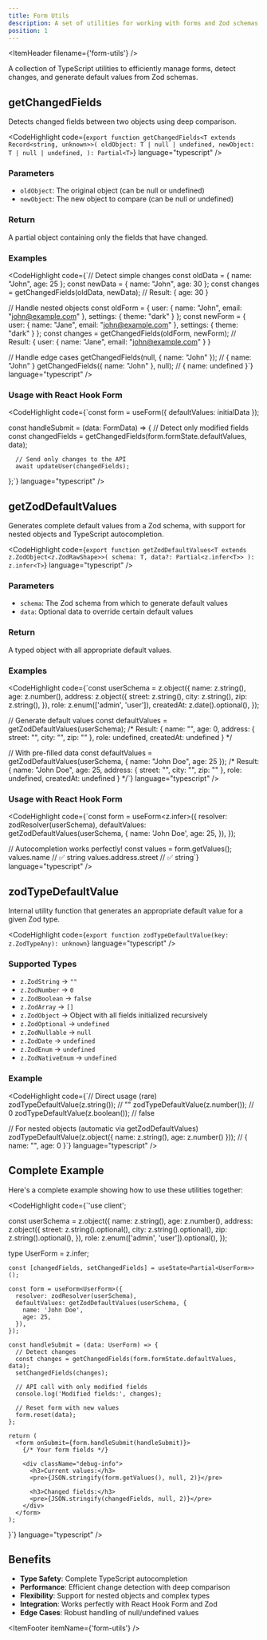 ```yaml
---
title: Form Utils
description: A set of utilities for working with forms and Zod schemas.
position: 1
---
```


<ItemHeader filename={'form-utils'} />

A collection of TypeScript utilities to efficiently manage forms, detect changes, and generate default values from Zod schemas.

## getChangedFields

Detects changed fields between two objects using deep comparison.

<CodeHighlight 
  code={`export function getChangedFields<T extends Record<string, unknown>>(
      oldObject: T | null | undefined,
      newObject: T | null | undefined,
): Partial<T>`}
  language="typescript"
/>

### Parameters

- `oldObject`: The original object (can be null or undefined)
- `newObject`: The new object to compare (can be null or undefined)

### Return

A partial object containing only the fields that have changed.

### Examples

<CodeHighlight 
  code={`// Detect simple changes
const oldData = { name: "John", age: 25 };
const newData = { name: "John", age: 30 };
const changes = getChangedFields(oldData, newData);
// Result: { age: 30 }

// Handle nested objects
const oldForm = {
    user: { name: "John", email: "john@example.com" },
    settings: { theme: "dark" }
};
const newForm = {
    user: { name: "Jane", email: "john@example.com" },
    settings: { theme: "dark" }
};
const changes = getChangedFields(oldForm, newForm);
// Result: { user: { name: "Jane", email: "john@example.com" } }

// Handle edge cases
getChangedFields(null, { name: "John" }); // { name: "John" }
getChangedFields({ name: "John" }, null); // { name: undefined }`}
  language="typescript"
/>

### Usage with React Hook Form

<CodeHighlight 
  code={`const form = useForm<FormData>({
      defaultValues: initialData
});

const handleSubmit = (data: FormData) => {
      // Detect only modified fields
      const changedFields = getChangedFields(form.formState.defaultValues, data);
      
      // Send only changes to the API
      await updateUser(changedFields);
};`}
  language="typescript"
/>

## getZodDefaultValues

Generates complete default values from a Zod schema, with support for nested objects and TypeScript autocompletion.

<CodeHighlight 
  code={`export function getZodDefaultValues<T extends z.ZodObject<z.ZodRawShape>>(
      schema: T,
      data?: Partial<z.infer<T>>
): z.infer<T>`}
  language="typescript"
/>

### Parameters

- `schema`: The Zod schema from which to generate default values
- `data`: Optional data to override certain default values

### Return

A typed object with all appropriate default values.

### Examples

<CodeHighlight 
  code={`const userSchema = z.object({
  name: z.string(),
  age: z.number(),
  address: z.object({
    street: z.string(),
    city: z.string(),
    zip: z.string(),
  }),
  role: z.enum(['admin', 'user']),
  createdAt: z.date().optional(),
});

// Generate default values
const defaultValues = getZodDefaultValues(userSchema);
/* Result:
{
    name: "",
    age: 0,
    address: {
        street: "",
        city: "",
        zip: ""
    },
    role: undefined,
    createdAt: undefined
}
*/

// With pre-filled data
const defaultValues = getZodDefaultValues(userSchema, {
    name: "John Doe",
    age: 25
});
/* Result:
{
    name: "John Doe",
    age: 25,
    address: {
      street: "",
      city: "",
      zip: ""
    },
    role: undefined,
    createdAt: undefined
}
*/`}
  language="typescript"
/>

### Usage with React Hook Form

<CodeHighlight 
  code={`const form = useForm<z.infer<typeof userSchema>>({
    resolver: zodResolver(userSchema),
    defaultValues: getZodDefaultValues(userSchema, {
      name: 'John Doe',
      age: 25,
    }),
});

// Autocompletion works perfectly!
const values = form.getValues();
values.name // ✅ string
values.address.street // ✅ string`}
  language="typescript"
/>

## zodTypeDefaultValue

Internal utility function that generates an appropriate default value for a given Zod type.

<CodeHighlight 
  code={`export function zodTypeDefaultValue(key: z.ZodTypeAny): unknown`}
  language="typescript"
/>

### Supported Types

- `z.ZodString` → `""`
- `z.ZodNumber` → `0`
- `z.ZodBoolean` → `false`
- `z.ZodArray` → `[]`
- `z.ZodObject` → Object with all fields initialized recursively
- `z.ZodOptional` → `undefined`
- `z.ZodNullable` → `null`
- `z.ZodDate` → `undefined`
- `z.ZodEnum` → `undefined`
- `z.ZodNativeEnum` → `undefined`

### Example

<CodeHighlight 
  code={`// Direct usage (rare)
zodTypeDefaultValue(z.string()); // ""
zodTypeDefaultValue(z.number()); // 0
zodTypeDefaultValue(z.boolean()); // false

// For nested objects (automatic via getZodDefaultValues)
zodTypeDefaultValue(z.object({
    name: z.string(),
    age: z.number()
})); 
// { name: "", age: 0 }`}
  language="typescript"
/>

## Complete Example

Here's a complete example showing how to use these utilities together:

<CodeHighlight 
  code={`'use client';


const userSchema = z.object({
    name: z.string(),
    age: z.number(),
    address: z.object({
      street: z.string().optional(),
      city: z.string().optional(),
      zip: z.string().optional(),
    }),
    role: z.enum(['admin', 'user']).optional(),
});

type UserForm = z.infer<typeof userSchema>;

    const [changedFields, setChangedFields] = useState<Partial<UserForm>>();
  
    const form = useForm<UserForm>({
      resolver: zodResolver(userSchema),
      defaultValues: getZodDefaultValues(userSchema, {
        name: 'John Doe',
        age: 25,
      }),
    });
  
    const handleSubmit = (data: UserForm) => {
      // Detect changes
      const changes = getChangedFields(form.formState.defaultValues, data);
      setChangedFields(changes);
      
      // API call with only modified fields
      console.log('Modified fields:', changes);
      
      // Reset form with new values
      form.reset(data);
    };
  
    return (
      <form onSubmit={form.handleSubmit(handleSubmit)}>
        {/* Your form fields */}
        
        <div className="debug-info">
          <h3>Current values:</h3>
          <pre>{JSON.stringify(form.getValues(), null, 2)}</pre>
          
          <h3>Changed fields:</h3>
          <pre>{JSON.stringify(changedFields, null, 2)}</pre>
        </div>
      </form>
    );
}`}
  language="typescript"
/>

## Benefits

- **Type Safety**: Complete TypeScript autocompletion
- **Performance**: Efficient change detection with deep comparison
- **Flexibility**: Support for nested objects and complex types
- **Integration**: Works perfectly with React Hook Form and Zod
- **Edge Cases**: Robust handling of null/undefined values

<ItemFooter itemName={'form-utils'} />
